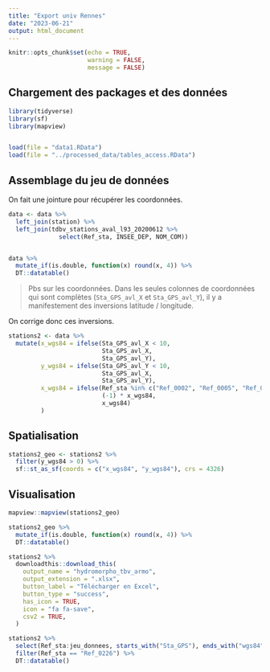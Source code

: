 ```yaml
---
title: "Export univ Rennes"
date: "2023-06-21"
output: html_document
---
```


```r
knitr::opts_chunk$set(echo = TRUE,
                      warning = FALSE,
                      message = FALSE)
```

## Chargement des packages et des données

```r
library(tidyverse)
library(sf)
library(mapview)


load(file = "data1.RData")
load(file = "../processed_data/tables_access.RData")
```

## Assemblage du jeu de données

On fait une jointure pour récupérer les coordonnées.

```r
data <- data %>% 
  left_join(station) %>% 
  left_join(tdbv_stations_aval_l93_20200612 %>% 
              select(Ref_sta, INSEE_DEP, NOM_COM)) 


data %>% 
  mutate_if(is.double, function(x) round(x, 4)) %>% 
  DT::datatable()
```

>Pbs sur les coordonnées. Dans les seules colonnes de coordonnées qui sont complètes (`Sta_GPS_avl_X` et `Sta_GPS_avl_Y`), il y a manifestement des inversions latitude / longitude.

On corrige donc ces inversions.

```r
stations2 <- data %>% 
  mutate(x_wgs84 = ifelse(Sta_GPS_avl_X < 10,
                          Sta_GPS_avl_X,
                          Sta_GPS_avl_Y),
         y_wgs84 = ifelse(Sta_GPS_avl_Y < 10,
                          Sta_GPS_avl_X,
                          Sta_GPS_avl_Y),
         x_wgs84 = ifelse(Ref_sta %in% c("Ref_0002", "Ref_0005", "Ref_0146"),
                          (-1) * x_wgs84,
                          x_wgs84)
         )  
```

## Spatialisation

```r
stations2_geo <- stations2 %>% 
  filter(y_wgs84 > 0) %>% 
  sf::st_as_sf(coords = c("x_wgs84", "y_wgs84"), crs = 4326)
```

## Visualisation

```r
mapview::mapview(stations2_geo)
```

```r
stations2_geo %>% 
  mutate_if(is.double, function(x) round(x, 4)) %>% 
  DT::datatable()
```

```r
stations2 %>%
  downloadthis::download_this(
    output_name = "hydromorpho_tbv_armo",
    output_extension = ".xlsx",
    button_label = "Télécharger en Excel",
    button_type = "success",
    has_icon = TRUE,
    icon = "fa fa-save",
    csv2 = TRUE,
  )
```

```r
stations2 %>% 
  select(Ref_sta:jeu_donnees, starts_with("Sta_GPS"), ends_with("wgs84")) %>% 
  filter(Ref_sta == "Ref_0226") %>% 
  DT::datatable()
```


